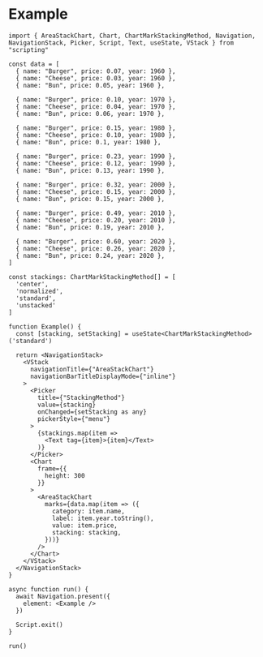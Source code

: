 # Example

```tsx
import { AreaStackChart, Chart, ChartMarkStackingMethod, Navigation, NavigationStack, Picker, Script, Text, useState, VStack } from "scripting"

const data = [
  { name: "Burger", price: 0.07, year: 1960 },
  { name: "Cheese", price: 0.03, year: 1960 },
  { name: "Bun", price: 0.05, year: 1960 },

  { name: "Burger", price: 0.10, year: 1970 },
  { name: "Cheese", price: 0.04, year: 1970 },
  { name: "Bun", price: 0.06, year: 1970 },

  { name: "Burger", price: 0.15, year: 1980 },
  { name: "Cheese", price: 0.10, year: 1980 },
  { name: "Bun", price: 0.1, year: 1980 },

  { name: "Burger", price: 0.23, year: 1990 },
  { name: "Cheese", price: 0.12, year: 1990 },
  { name: "Bun", price: 0.13, year: 1990 },

  { name: "Burger", price: 0.32, year: 2000 },
  { name: "Cheese", price: 0.15, year: 2000 },
  { name: "Bun", price: 0.15, year: 2000 },

  { name: "Burger", price: 0.49, year: 2010 },
  { name: "Cheese", price: 0.20, year: 2010 },
  { name: "Bun", price: 0.19, year: 2010 },

  { name: "Burger", price: 0.60, year: 2020 },
  { name: "Cheese", price: 0.26, year: 2020 },
  { name: "Bun", price: 0.24, year: 2020 },
]

const stackings: ChartMarkStackingMethod[] = [
  'center',
  'normalized',
  'standard',
  'unstacked'
]

function Example() {
  const [stacking, setStacking] = useState<ChartMarkStackingMethod>('standard')

  return <NavigationStack>
    <VStack
      navigationTitle={"AreaStackChart"}
      navigationBarTitleDisplayMode={"inline"}
    >
      <Picker
        title={"StackingMethod"}
        value={stacking}
        onChanged={setStacking as any}
        pickerStyle={"menu"}
      >
        {stackings.map(item =>
          <Text tag={item}>{item}</Text>
        )}
      </Picker>
      <Chart
        frame={{
          height: 300
        }}
      >
        <AreaStackChart
          marks={data.map(item => ({
            category: item.name,
            label: item.year.toString(),
            value: item.price,
            stacking: stacking,
          }))}
        />
      </Chart>
    </VStack>
  </NavigationStack>
}

async function run() {
  await Navigation.present({
    element: <Example />
  })

  Script.exit()
}

run()
```